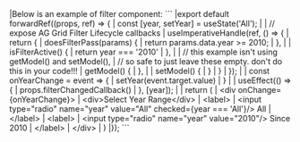 <framework-specific-section frameworks="react">
|Below is an example of filter component:
</framework-specific-section>

<framework-specific-section frameworks="react">
```
|export default forwardRef((props, ref) => {
|    const [year, setYear] = useState('All');
|
|    // expose AG Grid Filter Lifecycle callbacks
|    useImperativeHandle(ref, () => {
|        return {
|            doesFilterPass(params) {
|                return params.data.year >= 2010;
|            },
|
|            isFilterActive() {
|                return year === '2010'
|            },
|
|            // this example isn't using getModel() and setModel(),
|            // so safe to just leave these empty. don't do this in your code!!!
|            getModel() {
|            },
|
|            setModel() {
|            }
|        }
|    });
|
|    const onYearChange = event => {
|        setYear(event.target.value)
|    }
|
|    useEffect(() => {
|        props.filterChangedCallback()
|    }, [year]);
|
|    return (
|        &lt;div onChange={onYearChange}>
|            &lt;div>Select Year Range&lt;/div>
|            &lt;label>
|                &lt;input type="radio" name="year" value="All" checked={year === 'All'}/> All
|            &lt;/label>
|            &lt;label>
|                &lt;input type="radio" name="year" value="2010"/> Since 2010
|            &lt;/label>
|        &lt;/div>
|    )
|});
```
</framework-specific-section>
